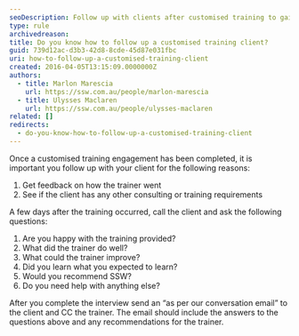 ```yaml
---
seoDescription: Follow up with clients after customised training to gain feedback, identify areas for improvement and uncover potential new business opportunities.
type: rule
archivedreason:
title: Do you know how to follow up a customised training client?
guid: 739d12ac-d3b3-42d8-8cde-45d87e031fbc
uri: how-to-follow-up-a-customised-training-client
created: 2016-04-05T13:15:09.0000000Z
authors:
  - title: Marlon Marescia
    url: https://ssw.com.au/people/marlon-marescia
  - title: Ulysses Maclaren
    url: https://ssw.com.au/people/ulysses-maclaren
related: []
redirects:
  - do-you-know-how-to-follow-up-a-customised-training-client
---
```


Once a customised training engagement has been completed, it is important you follow up with your client for the following reasons:

1. Get feedback on how the trainer went
2. See if the client has any other consulting or training requirements

A few days after the training occurred, call the client and ask the following questions:
1. Are you happy with the training provided?
2. What did the trainer do well?
3. What could the trainer improve?
4. Did you learn what you expected to learn?
5. Would you recommend SSW?
6. Do you need help with anything else?

After you complete the interview send an “as per our conversation email” to the client and CC the trainer. The email should include the answers to the questions above and any recommendations for the trainer.